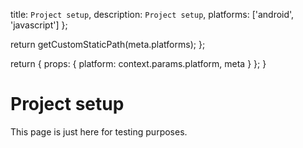 
  title: `Project setup`,
  description: `Project setup`,
  platforms: ['android', 'javascript']
};

  return getCustomStaticPath(meta.platforms);
};

  return {
    props: {
      platform: context.params.platform,
      meta
    }
  };
}

# Project setup

This page is just here for testing purposes.

